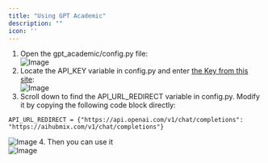 ```yaml
---
title: "Using GPT Academic"
description: ""
icon: ''
---
```


1. Open the gpt_academic/config.py file:  
![Image](../media/image16.png) 
2. Locate the API_KEY variable in config.py and enter [the Key from this site](https://aihubmix.com/token):  
![Image](../media/image17.png) 
3. Scroll down to find the API_URL_REDIRECT variable in config.py. Modify it by copying the following code block directly:  
```
API_URL_REDIRECT = {"https://api.openai.com/v1/chat/completions": "https://aihubmix.com/v1/chat/completions"}
```
![Image](../media/image18.png) 
4. Then you can use it  
![Image](../media/image19.png) 
